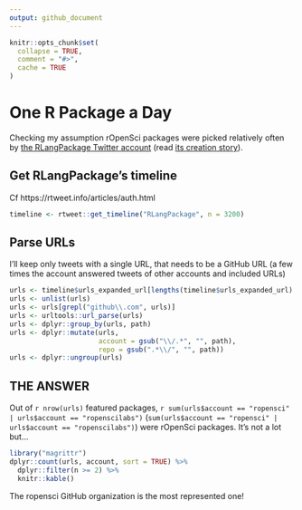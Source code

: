 ```yaml
---
output: github_document
---
```


<!-- README.md is generated from README.Rmd. Please edit that file -->

```r
knitr::opts_chunk$set(
  collapse = TRUE,
  comment = "#>",
  cache = TRUE
)
```
# One R Package a Day

Checking my assumption rOpenSci packages were picked relatively often by [the RLangPackage Twitter account](https://twitter.com/RLangPackage) (read [its creation story](https://stevenmortimer.com/one-r-package-a-day/)).

## Get RLangPackage's timeline

Cf https://rtweet.info/articles/auth.html

```r
timeline <- rtweet::get_timeline("RLangPackage", n = 3200)
```

## Parse URLs

I'll keep only tweets with a single URL, that needs to be a GitHub URL (a few times the account answered tweets of other accounts and included URLs)

```r
urls <- timeline$urls_expanded_url[lengths(timeline$urls_expanded_url) == 1]
urls <- unlist(urls)
urls <- urls[grepl("github\\.com", urls)]
urls <- urltools::url_parse(urls)
urls <- dplyr::group_by(urls, path)
urls <- dplyr::mutate(urls, 
                      account = gsub("\\/.*", "", path), 
                      repo = gsub(".*\\/", "", path))
urls <- dplyr::ungroup(urls)

```

## THE ANSWER

Out of `r nrow(urls)` featured packages, `r sum(urls$account == "ropensci" | urls$account == "ropenscilabs")` (`sum(urls$account == "ropensci" | urls$account == "ropenscilabs")`) were rOpenSci packages. It's not a lot but...

```r
library("magrittr")
dplyr::count(urls, account, sort = TRUE) %>%
  dplyr::filter(n >= 2) %>%
  knitr::kable()
```

The ropensci GitHub organization is the most represented one! 